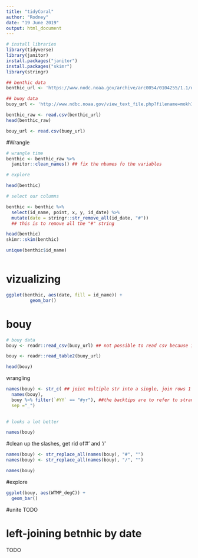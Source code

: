 ```yaml
---
title: "tidyCoral"
author: "Rodney"
date: "19 June 2019"
output: html_document
---
```


```r
# install libraries
library(tidyverse)
library(janitor)
install.packages("janitor")
install.packages("skimr")
library(stringr)

```
```r

## benthic data
benthic_url <- 'https://www.nodc.noaa.gov/archive/arc0054/0104255/1.1/data/0-data/cd08/100308OaAla03m.CSV'

## buoy data
buoy_url <- 'http://www.ndbc.noaa.gov/view_text_file.php?filename=mokh1h2010.txt.gz&dir=data/historical/stdmet/'

```
```r
benthic_raw <- read.csv(benthic_url)
head(benthic_raw)

bouy_url <- read.csv(buoy_url)

```
#Wrangle

```r
# wrangle time
benthic <- benthic_raw %>%
  janitor::clean_names() ## fix the nbames fo the variables

# explore

head(benthic)

# select our columns

benthic <- benthic %>% 
  select(id_name, point, x, y, id_date) %>% 
  mutate(date = stringr::str_remove_all(id_date, "#"))
  ## this is to remove all the "#" string

head(benthic)
skimr::skim(benthic)

unique(benthic$id_name)



```
# vizualizing
```r

ggplot(benthic, aes(date, fill = id_name)) +
         geom_bar()


```

# bouy 

```r

# bouy data
bouy <- readr::read_csv(buoy_url) ## not possible to read csv because its a text file

bouy <- readr::read_table2(buoy_url)

head(bouy)

```
wrangling 
```r
names(bouy) <- str_c( ## joint multiple str into a single, join rows 1 and 2 in this case
  names(bouy),
  bouy %>% filter(`#YY` == "#yr"), ##the backtips are to refer to strange characters in yoiur data
  sep ="_")
  

# looks a lot better

names(bouy)

```
#clean up the slashes, get rid of'#' and '/'
```r

names(bouy) <- str_replace_all(names(bouy), "#", "")
names(bouy) <- str_replace_all(names(bouy), "/", "")

names(bouy)

```

#explore

```r
ggplot(bouy, aes(WTMP_degC)) +
  geom_bar()
```

#unite 
TODO

# left-joining betnhic by date

TODO





